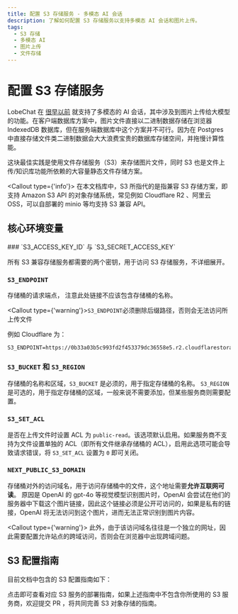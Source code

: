 ```yaml
---
title: 配置 S3 存储服务 - 多模态 AI 会话
description: 了解如何配置 S3 存储服务以支持多模态 AI 会话和图片上传。
tags:
  - S3 存储
  - 多模态 AI
  - 图片上传
  - 文件存储
---
```


# 配置 S3 存储服务

LobeChat 在 [很早以前](https://x.com/lobehub/status/1724289575672291782) 就支持了多模态的 AI 会话，其中涉及到图片上传给大模型的功能。在客户端数据库方案中，图片文件直接以二进制数据存储在浏览器 IndexedDB 数据库，但在服务端数据库中这个方案并不可行。因为在 Postgres 中直接存储文件类二进制数据会大大浪费宝贵的数据库存储空间，并拖慢计算性能。

这块最佳实践是使用文件存储服务（S3）来存储图片文件，同时 S3 也是文件上传/知识库功能所依赖的大容量静态文件存储方案。

<Callout type={'info'}>
  在本文档库中，S3 所指代的是指兼容 S3 存储方案，即支持 Amazon S3 API 的对象存储系统，常见例如
  Cloudflare R2 、阿里云 OSS，可以自部署的 minio 等均支持 S3 兼容 API。
</Callout>

## 核心环境变量

<Steps>
  ### `S3_ACCESS_KEY_ID` 与 `S3_SECRET_ACCESS_KEY`

所有 S3 兼容存储服务都需要的两个密钥，用于访问 S3 存储服务，不详细展开。

### `S3_ENDPOINT`

存储桶的请求端点， 注意此处链接不应该包含存储桶的名称。

<Callout type={'warning'}>`S3_ENDPOINT`必须删除后缀路径，否则会无法访问所上传文件</Callout>

例如 Cloudflare 为：

```shell
S3_ENDPOINT=https://0b33a03b5c993fd2f453379dc36558e5.r2.cloudflarestorage.com
```

### `S3_BUCKET` 和 `S3_REGION`

存储桶的名称和区域，`S3_BUCKET` 是必须的，用于指定存储桶的名称。 `S3_REGION` 是可选的，用于指定存储桶的区域，一般来说不需要添加，但某些服务商则需要配置。

### `S3_SET_ACL`

是否在上传文件时设置 ACL 为 `public-read`。该选项默认启用。如果服务商不支持为文件设置单独的 ACL（即所有文件继承存储桶的 ACL），启用此选项可能会导致请求错误，将 `S3_SET_ACL` 设置为 `0` 即可关闭。

### `NEXT_PUBLIC_S3_DOMAIN`

存储桶对外的访问域名，用于访问存储桶中的文件，这个地址需要**允许互联网可读**。 原因是 OpenAI 的 gpt-4o 等视觉模型识别图片时，OpenAI 会尝试在他们的服务器中下载这个图片链接，因此这个链接必须是公开可访问的，如果是私有的链接，OpenAI 将无法访问到这个图片，进而无法正常识别到图片内容。

  <Callout type={'warning'}>
    此外，由于该访问域名往往是一个独立的网址，因此需要配置允许站点的跨域访问，否则会在浏览器中出现跨域问题。

</Callout>

</Steps>

## S3 配置指南

目前文档中包含的 S3 配置指南如下：

<Cards>
  <Card href={'/zh/docs/self-hosting/advanced/s3/cloudflare-r2'} title={'Cloudflare R2'} />
</Cards>

点击即可查看对应 S3 服务的部署指南，如果上述指南中不包含你所使用的 S3 服务商，欢迎提交 PR ，将共同完善 S3 对象存储的指南。
